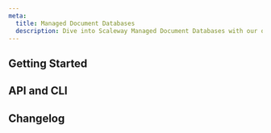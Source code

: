 ```yaml
---
meta:
  title: Managed Document Databases
  description: Dive into Scaleway Managed Document Databases with our quickstart guides, how-tos, tutorials and more.
---
```


<ProductHeader
   productName="Managed Document Databases"
   productLogo="documentDB"
   description="Managed Document Databases provide fully-managed databases with a MongoDB® compatible API, relying on FerretDB and PostgreSQL as storage engines. Enjoy automatic backups, scaling, monitoring and much more."
   url="/managed-databases/document-database/quickstart/"
   label="Managed Document Databases Quickstart"
/>

## Getting Started

<Grid>
    <SummaryCard
        title="Quickstart"
        icon="rocket"
        description="Learn how to create a Managed Document Database in a few steps."
        label="View Quickstart"
        url="/managed-databases/document-database/quickstart/"
    />
    <SummaryCard
        title="Concepts"
        icon="info"
        description="Core concepts that give you a better understanding of Managed Document Databases."
        label="View Concepts"
        url="/managed-databases/document-database/concepts/"
    />
    <SummaryCard
        title="How-Tos"
        icon="help-circle-outline"
        description="Learn how to use your Managed Document Database via the Scaleway console."
        label="View How-Tos"
        url="/managed-databases/document-database/how-to/"
    />
    <SummaryCard
        title="Additional Content"
        icon="book-open-outline"
        description="Check out in-depth information about Managed Document Databases."
        label="View Additional Content"
        url="/managed-databases/document-database/reference-content/"
    />
</Grid>


## API and CLI

<Grid>
    <DefaultCard
        title="Back up and restore Document Databases with MongoDB® tools"
        url="/managed-databases/document-database/api-cli/backup-and-restore/"
        label="Read more"
    />
</Grid>

<ClickableBanner
    productLogo="cli"
    title="Managed Document Databases API"
    description="Manage your document Database Instances using the Scaleway API."
    url="https://www.scaleway.com/en/developers/api/document_db/"
    label="Go to Managed Document Databases API"
/>

## Changelog

<ChangelogList
    productName="document-databases"
    numberOfChanges={3}
/>
